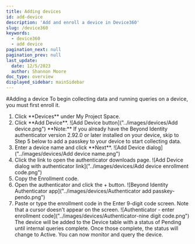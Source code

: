 ```yaml
---
title: Adding devices
id: add-device
description: 'Add and enroll a device in Device360'
slug: /device360
keywords:
  - device360
  - add device
pagination_next: null
pagination_prev: null
last_update:
  date: 12/5/2023
  author: Shannon Moore
doc_type: overview
displayed_sidebar: mainSidebar
---
```


#Adding a device
To begin collecting data and running queries on a device, you must first enroll it. 
<ol>
<li> Click **Devices** under My Project Space.
</li>
<li> Click **Add Device**.
 ![Add Device button]("../images/devices/Add device.png")
 **Note:** If you already have the Beyond Identity authenticator version 2.92.0 or later installed on your device, skip to Step 5 below to add a passkey to your device to start collecting data.
</li>
<li> Enter a device name and click **Next**.
 ![Add Device dialog]("../images/devices/Add device name.png")
</li>
<li> Click the link to open the authenticator downloads page.
 ![Add Device dialog with authenticator link]("../images/devices/Add device enrollment code.png")
</li>
<li> Copy the Enrollment code.
</li>
<li> Open the authenticator and click the + button.
 ![Beyond Identity Authenticator app]("../images/devices/Authenticator add passkey-pendo.png")
</li>
<li> Paste or type the enrollment code in the Enter 9-digit code screen. Note that a cursor doesn't appear on the screen.
 ![Authenticator - enter enrollment code]("../images/devices/Authenticator-nine digit code.png")
 The device will be added to the Device table with a status of Pending until internal queries complete. Once those complete, the status will change to Active.
 You can now monitor and query the device.
</li>
</ol>